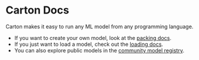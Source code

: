 
# Carton Docs

Carton makes it easy to run any ML model from any programming language.

- If you want to create your own model, look at the [packing docs](/docs/packing).
- If you just want to load a model, check out the [loading docs](/docs/loading).
- You can also explore public models in the [community model registry](https://carton.pub).
